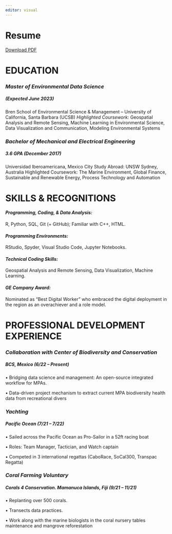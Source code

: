 ```yaml
---
editor: visual
---
```


# **Resume**

[Download PDF](images/Patron_Javier_FirstResume_9_12_22.pdf)

# EDUCATION

### *Master of Environmental Data Science*

##### *(Expected June 2023)*

Bren School of Environmental Science & Management -- University of California, Santa Barbara (UCSB) *Highlighted Coursework:* Geospatial Analysis and Remote Sensing, Machine Learning in Environmental Science, Data Visualization and Communication, Modeling Environmental Systems

### *Bachelor of Mechanical and Electrical Engineering*

##### 3.6 GPA (December 2017)

Universidad Iberoamericana, Mexico City Study Abroad: UNSW Sydney, Australia Highlighted Coursework: The Marine Environment, Global Finance, Sustainable and Renewable Energy, Process Technology and Automation

# SKILLS & RECOGNITIONS

#### *Programming, Coding, & Data Analysis:*

R, Python, SQL, Git (+ GitHub); Familiar with C++, HTML.

#### *Programming Environments:*

RStudio, Spyder, Visual Studio Code, Jupyter Notebooks.

#### *Technical Coding Skills:*

Geospatial Analysis and Remote Sensing, Data Visualization, Machine Learning.

#### *GE Company Award:*

Nominated as "Best Digital Worker" who embraced the digital deployment in the region as an overachiever and a role model.

# PROFESSIONAL DEVELOPMENT EXPERIENCE

### *Collaboration with Center of Biodiversity and Conservation* 

##### BCS, Mexico (6/22 -- Present)

• Bridging data science and management: An open-source integrated workflow for MPAs.

• Data-driven project mechanism to extract current MPA biodiversity health data from recreational divers

### *Yachting* 

##### Pacific Ocean (7/21 -- 7/22)

• Sailed across the Pacific Ocean as Pro-Sailor in a 52ft racing boat

• Roles: Team Manager, Tactician, and Watch captain

• Competed in 3 international regattas (CaboRace, SoCal300, Transpac Regatta)

### *Coral Farming Voluntary*

##### Corals 4 Conservation. Mamanuca Islands, Fiji (9/21 -- 11/21)

• Replanting over 500 corals.

• Transects data practices.

• Work along with the marine biologists in the coral nursery tables maintenance and mangrove reforestation
